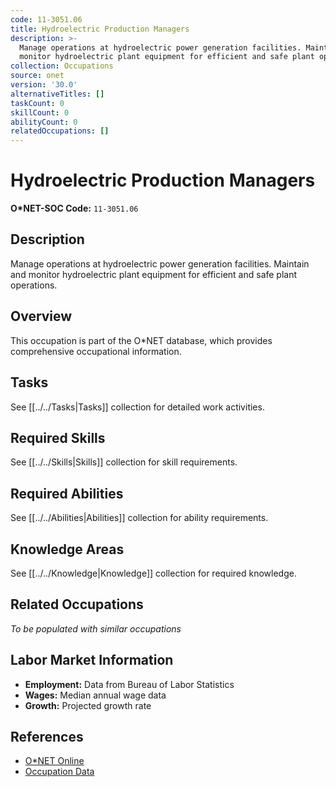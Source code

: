 ```yaml
---
code: 11-3051.06
title: Hydroelectric Production Managers
description: >-
  Manage operations at hydroelectric power generation facilities. Maintain and
  monitor hydroelectric plant equipment for efficient and safe plant operations.
collection: Occupations
source: onet
version: '30.0'
alternativeTitles: []
taskCount: 0
skillCount: 0
abilityCount: 0
relatedOccupations: []
---
```

# Hydroelectric Production Managers

**O*NET-SOC Code:** `11-3051.06`

## Description

Manage operations at hydroelectric power generation facilities. Maintain and monitor hydroelectric plant equipment for efficient and safe plant operations.

## Overview

This occupation is part of the O*NET database, which provides comprehensive occupational information.

## Tasks

See [[../../Tasks|Tasks]] collection for detailed work activities.

## Required Skills

See [[../../Skills|Skills]] collection for skill requirements.

## Required Abilities

See [[../../Abilities|Abilities]] collection for ability requirements.

## Knowledge Areas

See [[../../Knowledge|Knowledge]] collection for required knowledge.

## Related Occupations

*To be populated with similar occupations*

## Labor Market Information

- **Employment:** Data from Bureau of Labor Statistics
- **Wages:** Median annual wage data
- **Growth:** Projected growth rate

## References

- [O*NET Online](https://www.onetonline.org/link/summary/11-3051.06)
- [Occupation Data](https://www.onetcenter.org/)
